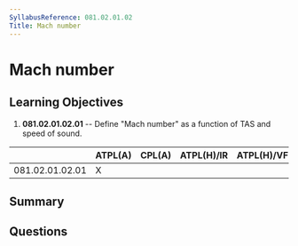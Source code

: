 ```yaml
---
SyllabusReference: 081.02.01.02
Title: Mach number
---
```


# Mach number

## Learning Objectives

1.  **081.02.01.02.01** -- Define "Mach number" as a function of TAS and speed of
    sound.

|                 | ATPL(A) | CPL(A) | ATPL(H)/IR | ATPL(H)/VFR | CPL(H) | IR | CBIR(A) |
| --------------- | ------- | ------ | ---------- | ----------- | ------ | -- | ------- |
| 081.02.01.02.01 | X       |        |            |             |        |    |         |

## Summary

## Questions
